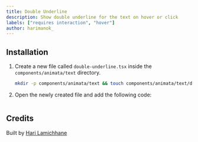 ```yaml
---
title: Double Underline
description: Show double underline for the text on hover or click
labels: ["requires interaction", "hover"]
author: harimanok_
---
```


<ComponentPreview name="text-double-underline--docs" />

## Installation

1. Create a new file called `double-underline.tsx` inside the `components/animata/text` directory.

   ```bash
   mkdir -p components/animata/text && touch components/animata/text/double-underline.tsx
   ```

2. Open the newly created file and add the following code:

```jsx file=<rootDir>/animata/text/double-underline.tsx

```

## Credits

Built by [Hari Lamichhane](https://github.com/hari)
